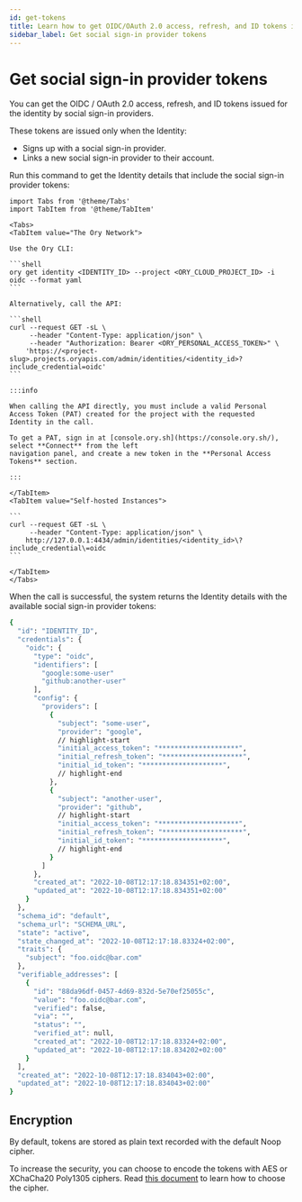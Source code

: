 ```yaml
---
id: get-tokens
title: Learn how to get OIDC/OAuth 2.0 access, refresh, and ID tokens issued by social sign-in providers
sidebar_label: Get social sign-in provider tokens
---
```


# Get social sign-in provider tokens

You can get the OIDC / OAuth 2.0 access, refresh, and ID tokens issued for the identity by social sign-in providers.

These tokens are issued only when the Identity:

- Signs up with a social sign-in provider.
- Links a new social sign-in provider to their account.

Run this command to get the Identity details that include the social sign-in provider tokens:

````mdx-code-block
import Tabs from '@theme/Tabs'
import TabItem from '@theme/TabItem'

<Tabs>
<TabItem value="The Ory Network">

Use the Ory CLI:

```shell
ory get identity <IDENTITY_ID> --project <ORY_CLOUD_PROJECT_ID> -i oidc --format yaml
```

Alternatively, call the API:

```shell
curl --request GET -sL \
     --header "Content-Type: application/json" \
     --header "Authorization: Bearer <ORY_PERSONAL_ACCESS_TOKEN>" \
    'https://<project-slug>.projects.oryapis.com/admin/identities/<identity_id>?include_credential=oidc'
```

:::info

When calling the API directly, you must include a valid Personal Access Token (PAT) created for the project with the requested
Identity in the call.

To get a PAT, sign in at [console.ory.sh](https://console.ory.sh/), select **Connect** from the left
navigation panel, and create a new token in the **Personal Access Tokens** section.

:::

</TabItem>
<TabItem value="Self-hosted Instances">

```
curl --request GET -sL \
     --header "Content-Type: application/json" \
    http://127.0.0.1:4434/admin/identities/<identity_id>\?include_credential\=oidc
```

</TabItem>
</Tabs>
````

When the call is successful, the system returns the Identity details with the available social sign-in provider tokens:

```sh
{
  "id": "IDENTITY_ID",
  "credentials": {
    "oidc": {
      "type": "oidc",
      "identifiers": [
        "google:some-user"
        "github:another-user"
      ],
      "config": {
        "providers": [
          {
            "subject": "some-user",
            "provider": "google",
            // highlight-start
            "initial_access_token": "********************",
            "initial_refresh_token": "********************",
            "initial_id_token": "********************",
            // highlight-end
          },
          {
            "subject": "another-user",
            "provider": "github",
            // highlight-start
            "initial_access_token": "********************",
            "initial_refresh_token": "********************",
            "initial_id_token": "********************",
            // highlight-end
          }
        ]
      },
      "created_at": "2022-10-08T12:17:18.834351+02:00",
      "updated_at": "2022-10-08T12:17:18.834351+02:00"
    }
  },
  "schema_id": "default",
  "schema_url": "SCHEMA_URL",
  "state": "active",
  "state_changed_at": "2022-10-08T12:17:18.83324+02:00",
  "traits": {
    "subject": "foo.oidc@bar.com"
  },
  "verifiable_addresses": [
    {
      "id": "88da96df-0457-4d69-832d-5e70ef25055c",
      "value": "foo.oidc@bar.com",
      "verified": false,
      "via": "",
      "status": "",
      "verified_at": null,
      "created_at": "2022-10-08T12:17:18.83324+02:00",
      "updated_at": "2022-10-08T12:17:18.834202+02:00"
    }
  ],
  "created_at": "2022-10-08T12:17:18.834043+02:00",
  "updated_at": "2022-10-08T12:17:18.834043+02:00"
}
```

## Encryption

By default, tokens are stored as plain text recorded with the default Noop cipher.

To increase the security, you can choose to encode the tokens with AES or XChaCha20 Poly1305 ciphers. Read
[this document](../../kratos/guides/select-cipher-algorithm) to learn how to choose the cipher.

